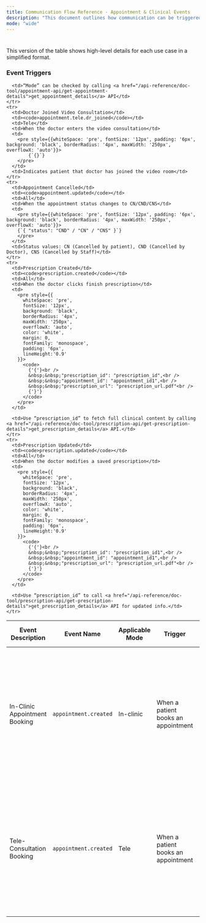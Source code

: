 ```yaml
---
title: Communication Flow Reference - Appointment & Clinical Events
description: "This document outlines how communication can be triggered for various use cases within the Eka platform. Each communication is driven by a system event (called a trigger) and follows a predefined logic using appointment, patient, clinic or doctor data. "
mode: "wide"
---
```


# 

This version of the table shows high-level details for each use case in a simplified format.

### Event Triggers

<table>
  <thead>
    <tr>
      <th>Event Description</th>
      <th>Event Name</th>
      <th>Applicable Mode</th>
      <th>Trigger</th>
      <th>Sample Payload Snippet</th>
      <th>Notes</th>
    </tr>
  </thead>
  <tbody>
    <tr>
      <td>In-Clinic Appointment Booking</td>
      <td><code>appointment.created</code></td>
      <td>In-clinic</td>
      <td>When a patient books an appointment</td>
      <td>
        <pre style={{
          whiteSpace: 'pre',
          fontSize: '12px',
          padding: '6px',
          backgroundColor: 'black',
          borderRadius: '4px',
          maxWidth: '250px',
          overflowX: 'auto',
          color: 'white',
          margin: 0,
          fontFamily: 'monospace',
          lineHeight:'0.9'
        }}>
          <code>
            {'{'}<br />
            &nbsp;&nbsp;"status": "BK",<br />
            &nbsp;&nbsp;"mode": "in-clinic",<br />
            &nbsp;&nbsp;"start_time": 1730189586<br />
            {'}'}
          </code>
        </pre>
      </td>
      <td>“Mode” can be checked by calling <a href="/api-reference/doc-tool/appointment-api/get-appointment-details">get_appointment_details</a> API</td>
    </tr>
    <tr>
      <td>Tele-Consultation Booking</td>
      <td><code>appointment.created</code></td>
      <td>Tele</td>
      <td>When a patient books an appointment</td>
      <td>
        <pre style={{
          whiteSpace: 'pre',
          fontSize: '12px',
          background: 'black',
          borderRadius: '4px',
          maxWidth: '250px',
          overflowX: 'auto',
          color: 'white',
          margin: 0,
          fontFamily: 'monospace',
          padding: '6px',
          lineHeight:'0.9'
        }}>
          <code>
            {'{'}<br />
            &nbsp;&nbsp;"status": "BK",<br />
            &nbsp;&nbsp;"mode": "in-clinic",<br />
            &nbsp;&nbsp;"start_time": 1730189586<br />
            {'}'}
          </code>
        </pre>
      </td>

      <td>“Mode” can be checked by calling <a href="/api-reference/doc-tool/appointment-api/get-appointment-details">get_appointment_details</a> API</td>
    </tr>
    <tr>
      <td>Doctor Joined Video Consultation</td>
      <td><code>appointment.tele.dr_joined</code></td>
      <td>Tele</td>
      <td>When the doctor enters the video consultation</td>
      <td>
        <pre style={{whiteSpace: 'pre', fontSize: '12px', padding: '6px', background: 'black', borderRadius: '4px', maxWidth: '250px', overflowX: 'auto'}}>
            {`{}`}
        </pre>
      </td>
      <td>Indicates patient that doctor has joined the video room</td>
    </tr>
    <tr>
      <td>Appointment Cancelled</td>
      <td><code>appointment.updated</code></td>
      <td>All</td>
      <td>When the appointment status changes to CN/CND/CNS</td>
      <td>
        <pre style={{whiteSpace: 'pre', fontSize: '12px', padding: '6px', background: 'black', borderRadius: '4px', maxWidth: '250px', overflowX: 'auto'}}>
        {`{ "status": "CND" / "CN" / "CNS" }`}
        </pre>
      </td>
      <td>Status values: CN (Cancelled by patient), CND (Cancelled by Doctor), CNS (Cancelled by Staff)</td>
    </tr>
    <tr>
      <td>Prescription Created</td>
      <td><code>prescription.created</code></td>
      <td>All</td>
      <td>When the doctor clicks finish prescription</td>
      <td>
        <pre style={{
          whiteSpace: 'pre',
          fontSize: '12px',
          background: 'black',
          borderRadius: '4px',
          maxWidth: '250px',
          overflowX: 'auto',
          color: 'white',
          margin: 0,
          fontFamily: 'monospace',
          padding: '6px',
          lineHeight:'0.9'
        }}>
          <code>
            {'{'}<br />
            &nbsp;&nbsp;"prescription_id": "prescription_id",<br />
            &nbsp;&nbsp;"appointment_id": "appointment_id1",<br />
            &nbsp;&nbsp;"prescription_url": "prescription_url.pdf"<br />
            {'}'}
          </code>
        </pre>
      </td>

      <td>Use “prescription_id” to fetch full clinical content by calling <a href="/api-reference/doc-tool/prescription-api/get-prescription-details">get_prescription_details</a> API.</td>
    </tr>
    <tr>
      <td>Prescription Updated</td>
      <td><code>prescription.updated</code></td>
      <td>All</td>
      <td>When the doctor modifies a saved prescription</td>
      <td>
        <pre style={{
          whiteSpace: 'pre',
          fontSize: '12px',
          background: 'black',
          borderRadius: '4px',
          maxWidth: '250px',
          overflowX: 'auto',
          color: 'white',
          margin: 0,
          fontFamily: 'monospace',
          padding: '6px',
          lineHeight:'0.9'
        }}>
          <code>
            {'{'}<br />
            &nbsp;&nbsp;"prescription_id": "prescription_id1",<br />
            &nbsp;&nbsp;"appointment_id": "appointment_id1",<br />
            &nbsp;&nbsp;"prescription_url": "prescription_url.pdf"<br />
            {'}'}
          </code>
        </pre>
      </td>

      <td>Use “prescription_id” to call <a href="/api-reference/doc-tool/prescription-api/get-prescription-details">get_prescription_details</a> API for updated info.</td>
    </tr>

    
  </tbody>
</table>
